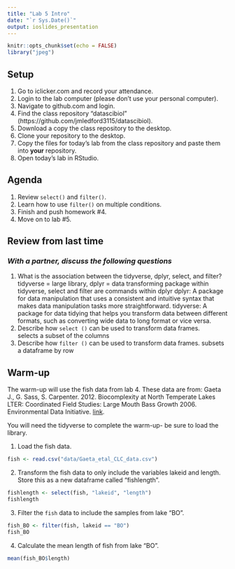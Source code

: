```yaml
---
title: "Lab 5 Intro"
date: "`r Sys.Date()`"
output: ioslides_presentation
---
```


```r
knitr::opts_chunk$set(echo = FALSE)
library("jpeg") 
```

## Setup
1. Go to iclicker.com and record your attendance.
2. Login to the lab computer (please don't use your personal computer).  
3. Navigate to github.com and login.  
4. Find the class repository "datascibiol" (https://github.com/jmledford3115/datascibiol).  
5. Download a copy the class repository to the desktop.  
6. Clone your repository to the desktop.  
7. Copy the files for today's lab from the class repository and paste them into **your** repository.  
8. Open today's lab in RStudio.  

## Agenda
1. Review `select()` and `filter()`.  
2. Learn how to use `filter()` on multiple conditions.  
3. Finish and push homework #4.  
4. Move on to lab #5.  

## Review from last time
### *With a partner, discuss the following questions*
1. What is the association between the tidyverse, dplyr, select, and filter?  
tidyverse = large library, dplyr = data transforming package within tidyverse, select and filter are commands within dplyr
dplyr: A package for data manipulation that uses a consistent and intuitive syntax that makes data manipulation tasks more straightforward. tidyverse: A package for data tidying that helps you transform data between different formats, such as converting wide data to long format or vice versa.
2. Describe how `select ()` can be used to transform data frames.  
selects a subset of the columns
3. Describe how `filter ()` can be used to transform data frames. 
subsets a dataframe by row

## Warm-up
The warm-up will use the fish data from lab 4. These data are from: Gaeta J., G. Sass, S. Carpenter. 2012. Biocomplexity at North Temperate Lakes LTER: Coordinated Field Studies: Large Mouth Bass Growth 2006. Environmental Data Initiative.  [link](https://portal.edirepository.org/nis/mapbrowse?scope=knb-lter-ntl&identifier=267). 

You will need the tidyverse to complete the warm-up- be sure to load the library.  

1. Load the fish data. 
```r
fish <- read.csv("data/Gaeta_etal_CLC_data.csv")
```

2. Transform the fish data to only include the variables lakeid and length.  Store this as a new dataframe called "fishlength".
```r
fishlength <- select(fish, "lakeid", "length")
fishlength
```

3. Filter the `fish` data to include the samples from lake "BO".  
```r
fish_BO <- filter(fish, lakeid == "BO")
fish_BO
```

4. Calculate the mean length of fish from lake "BO".  
```r
mean(fish_BO$length)
```

